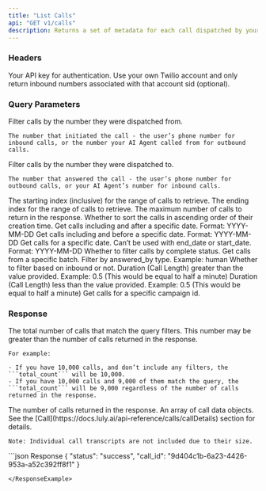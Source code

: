 ```yaml
---
title: "List Calls"
api: "GET v1/calls"
description: Returns a set of metadata for each call dispatched by your account.
---
```


### Headers

<ParamField header="authorization" type="string" required={true}>
  Your API key for authentication.
</ParamField>

<ParamField header="encrypted_key" type="string">
  Use your own Twilio account and only return inbound numbers associated with
  that account sid (optional).
</ParamField>

### Query Parameters

<ParamField query="from_number" type="string">
    Filter calls by the number they were dispatched from.

    The number that initiated the call - the user’s phone number for inbound calls, or the number your AI Agent called from for outbound calls.

</ParamField>

<ParamField query="to_number" type="string">
    Filter calls by the number they were dispatched to.

    The number that answered the call - the user’s phone number for outbound calls, or your AI Agent’s number for inbound calls.

</ParamField>
<ParamField query="from" type="int">
    The starting index (inclusive) for the range of calls to retrieve.
</ParamField>
<ParamField query="to" type="int">
    The ending index for the range of calls to retrieve.
</ParamField>
<ParamField query="limit" type="int" default="1000">
    The maximum number of calls to return in the response.
</ParamField>
<ParamField query="ascending" type="boolean" default="false">
    Whether to sort the calls in ascending order of their creation time.
</ParamField>
<ParamField query="start_date" type="string">
    Get calls including and after a specific date. Format: YYYY-MM-DD
</ParamField>
<ParamField query="end_date" type="string">
    Get calls including and before a specific date. Format: YYYY-MM-DD
</ParamField>
<ParamField query="created_at" type="string">
    Get calls for a specific date. Can’t be used with end_date or start_date. Format: YYYY-MM-DD
</ParamField>
<ParamField query="completed" type="boolean">
    Whether to filter calls by complete status.
</ParamField>
<ParamField query="batch_id" type="string">
    Get calls from a specific batch.
</ParamField>
<ParamField query="answered_by" type="string">
    Filter by answered_by type. Example: human
</ParamField>
<ParamField query="inbound" type="boolean">
    Whether to filter based on inbound or not.
</ParamField>
<ParamField query="duration_gt" type="float">
    Duration (Call Length) greater than the value provided. Example: 0.5 (This would be equal to half a minute)
</ParamField>
<ParamField query="duration_lt" type="float">
    Duration (Call Length) less than the value provided. Example: 0.5 (This would be equal to half a minute)
</ParamField>
<ParamField query="campaign_id" type="string">
    Get calls for a specific campaign id.
</ParamField>

### Response

<ResponseField name="total_count" type="integer">
  The total number of calls that match the query filters. This number may be greater than the number of calls returned in the response.

    For example:

    - If you have 10,000 calls, and don’t include any filters, the ```total_count``` will be 10,000.
    - If you have 10,000 calls and 9,000 of them match the query, the ```total_count``` will be 9,000 regardless of the number of calls returned in the response.
</ResponseField>

<ResponseField name="count" type="integer">
  The number of calls returned in the response.
</ResponseField>

<ResponseField name="calls" type="array">
    An array of call data objects. See the [Call](https://docs.luly.ai/api-reference/calls/callDetails) section for details.

    Note: Individual call transcripts are not included due to their size.
</ResponseField>

<ResponseExample>
```json Response
{
  "status": "success",
  "call_id": "9d404c1b-6a23-4426-953a-a52c392ff8f1"
}

```
</ResponseExample>
